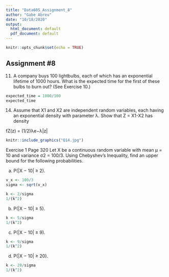```yaml
---
title: "Data605_Assignment_8"
author: "Gabe Abreu"
date: "10/18/2020"
output:
  html_document: default
  pdf_document: default
---
```


```r
knitr::opts_chunk$set(echo = TRUE)
```

## Assignment #8

11. A company buys 100 lightbulbs, each of which has an exponential lifetime of
1000 hours. What is the expected time for the first of these bulbs to burn
out? (See Exercise 10.)

```r
expected_time = 1000/100
expected_time
```
14. Assume that X1 and X2 are independent random variables, each having an exponential density with parameter λ. Show that Z = X1-X2 has density

fZ(z) = (1/2)λe−λ|z|

```r
knitr::include_graphics("Q14.jpg")
```

Exercise 1 Page 320
Let X be a continuous random variable with mean µ = 10 and variance
σ2 = 100/3. Using Chebyshev’s Inequality, find an upper bound for the
following probabilities.

(a) P(|X − 10| ≥ 2).
```r
v_x <- 100/3
sigma <- sqrt(v_x)

k <- 2/sigma
1/(k^2)

```

(b) P(|X − 10| ≥ 5).
```r
k <- 5/sigma
1/(k^2)
```

(c) P(|X − 10| ≥ 9).
```r
k <- 9/sigma
1/(k^2)
```

(d) P(|X − 10| ≥ 20).
```r
k <- 20/sigma
1/(k^2)
```


